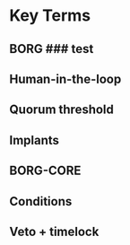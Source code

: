 # Key Terms

## BORG ### test

## Human-in-the-loop

## Quorum threshold

## Implants

## BORG-CORE

## Conditions

## Veto + timelock